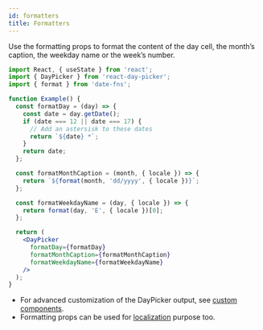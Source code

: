 ```yaml
---
id: formatters
title: Formatters
---
```


Use the formatting props to format the content of the day cell, the month’s
caption, the weekday name or the week’s number.

```jsx showOutput
import React, { useState } from 'react';
import { DayPicker } from 'react-day-picker';
import { format } from 'date-fns';

function Example() {
  const formatDay = (day) => {
    const date = day.getDate();
    if (date === 12 || date === 17) {
      // Add an astersisk to these dates
      return `${date} *`;
    }
    return date;
  };

  const formatMonthCaption = (month, { locale }) => {
    return `${format(month, 'dd/yyyy', { locale })}`;
  };

  const formatWeekdayName = (day, { locale }) => {
    return format(day, 'E', { locale })[0];
  };

  return (
    <DayPicker
      formatDay={formatDay}
      formatMonthCaption={formatMonthCaption}
      formatWeekdayName={formatWeekdayName}
    />
  );
}
```

- For advanced customization of the DayPicker output, see [custom
  components](./custom-components.mdx).
- Formatting props can be used for
  [localization](./localization.mdx) purpose too.
